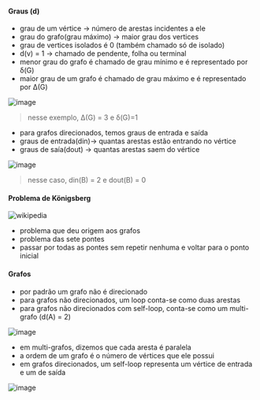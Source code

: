 






#### Graus (d)

-   grau de um vértice → número de arestas incidentes a ele
-   grau do grafo(grau máximo) → maior grau dos vertices
-   grau de vertices isolados é 0 (também chamado só de isolado)
-   d(v) = 1 → chamado de pendente, folha ou terminal
-   menor grau do grafo é chamado de grau mínimo e é representado por
    δ(G)
-   maior grau de um grafo é chamado de grau máximo e é representado por
    Δ(G)

![image](/image/image_433.png)

> nesse exemplo, Δ(G) = 3 e δ(G)=1

-   para grafos direcionados, temos graus de entrada e saída
-   graus de entrada(din)→ quantas arestas estão entrando no vértice
-   graus de saía(dout) → quantas arestas saem do vértice

![image](/image/image_434.png)

> nesse caso, din(B) = 2 e dout(B) = 0

#### Problema de Königsberg

![[wikipedia](https://en.wikipedia.org/wiki/Seven_Bridges_of_K%C3%B6nigsberg)](/image/image_435.png)

-   problema que deu origem aos grafos
-   problema das sete pontes
-   passar por todas as pontes sem repetir nenhuma e voltar para o ponto
    inicial

#### Grafos

-   por padrão um grafo não é direcionado
-   para grafos não direcionados, um loop conta-se como duas arestas
-   para grafos não direcionados com self-loop, conta-se como um
    multi-grafo (d(A) = 2)

![image](/image/image_436.png)

-   em multi-grafos, dizemos que cada aresta é paralela
-   a ordem de um grafo é o número de vértices que ele possui
-   em grafos direcionados, um self-loop representa um vértice de
    entrada e um de saída

![image](/image/image_437.png)



